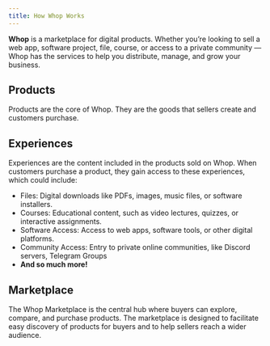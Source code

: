 ```yaml
---
title: How Whop Works
---
```


**Whop** is a marketplace for digital products. Whether you’re looking to sell a web app, software project, file, course, or access to a private community — Whop has the services to help you distribute, manage, and grow your business.

## Products

Products are the core of Whop. They are the goods that sellers create and customers purchase.

## Experiences

Experiences are the content included in the products sold on Whop. When customers purchase a product, they gain access to these experiences, which could include:

- Files: Digital downloads like PDFs, images, music files, or software installers.
- Courses: Educational content, such as video lectures, quizzes, or interactive assignments.
- Software Access: Access to web apps, software tools, or other digital platforms.
- Community Access: Entry to private online communities, like Discord servers, Telegram Groups
- **And so much more!**

## Marketplace

The Whop Marketplace is the central hub where buyers can explore, compare, and purchase products. The marketplace is designed to facilitate easy discovery of products for buyers and to help sellers reach a wider audience.
